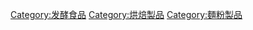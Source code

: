 {{noteTA
|T=zh-cn:分类:面包;zh-hk:分類:麪包;zh-tw:分類:麵包;
|1=zh-cn:面包;zh-hk:麪包;zh-tw:麵包;
}}
{{飲食}}
{{commonscat|Breads}}
{{catmore}}
[[Category:发酵食品|Category:发酵食品]]
[[Category:烘焙製品|Category:烘焙製品]]
[[Category:麵粉製品|Category:麵粉製品]]